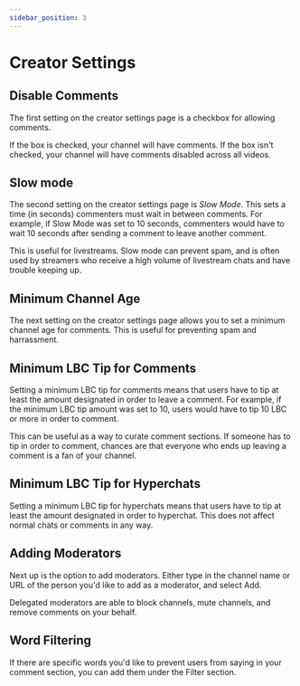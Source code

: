 ---
sidebar_position: 3
---

# Creator Settings

## Disable Comments

The first setting on the creator settings page is a checkbox for allowing comments.

If the box is checked, your channel will have comments. If the box isn't checked, your channel will have comments disabled across all videos.

## Slow mode

The second setting on the creator settings page is *Slow Mode*. This sets a time (in seconds) commenters must wait in between comments. For example, if Slow Mode was set to 10 seconds, commenters would have to wait 10 seconds after sending a comment to leave another comment.

This is useful for livestreams. Slow mode can prevent spam, and is often used by streamers who receive a high volume of livestream chats and have trouble keeping up.

## Minimum Channel Age

The next setting on the creator settings page allows you to set a minimum channel age for comments. This is useful for preventing spam and harrassment.

## Minimum LBC Tip for Comments

Setting a minimum LBC tip for comments means that users have to tip at least the amount designated in order to leave a comment. For example, if the minimum LBC tip amount was set to 10, users would have to tip 10 LBC or more in order to comment.

This can be useful as a way to curate comment sections. If someone has to tip in order to comment, chances are that everyone who ends up leaving a comment is a fan of your channel.

## Minimum LBC Tip for Hyperchats

Setting a minimum LBC tip for hyperchats means that users have to tip at least the amount designated in order to hyperchat. This does not affect normal chats or comments in any way.

## Adding Moderators

Next up is the option to add moderators. Either type in the channel name or URL of the person you'd like to add as a moderator, and select Add.

Delegated moderators are able to block channels, mute channels, and remove comments on your behalf.

## Word Filtering

If there are specific words you'd like to prevent users from saying in your comment section, you can add them under the Filter section.
